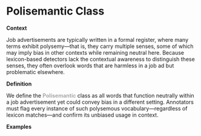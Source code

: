 # Polisemantic Class {#polisemantic}

**Context** 

Job advertisements are typically written in a formal register, where many terms exhibit polysemy—that is, they carry multiple senses, some of which may imply bias in other contexts while remaining neutral here. Because lexicon-based detectors lack the contextual awareness to distinguish these senses, they often overlook words that are harmless in a job ad but problematic elsewhere.


**Definition** 

We define the [**Polisemantic**]{style="color: #a9a9a9;"} class as all words that function neutrally within a job advertisement yet could convey bias in a different setting. Annotators must flag every instance of such polysemous vocabulary—regardless of lexicon matches—and confirm its unbiased usage in context.

**Examples**




